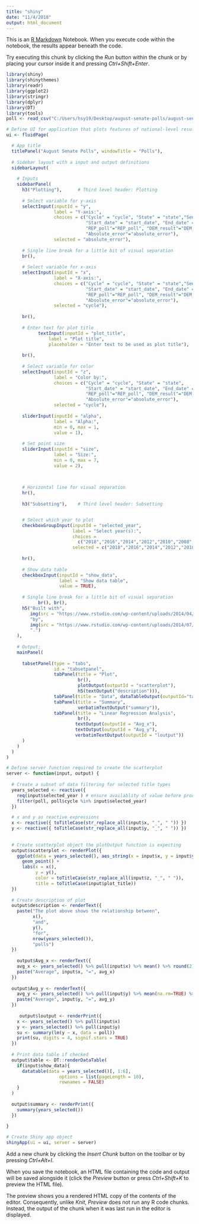---
title: "shiny"
date: "11/4/2018"
output: html_document
---

This is an [R Markdown](http://rmarkdown.rstudio.com) Notebook. When you execute code within the notebook, the results appear beneath the code. 

Try executing this chunk by clicking the *Run* button within the chunk or by placing your cursor inside it and pressing *Ctrl+Shift+Enter*. 

```{r}
library(shiny)
library(shinythemes)
library(readr)
library(ggplot2)
library(stringr)
library(dplyr)
library(DT)
library(tools)
poll <- read_csv("C:/Users/hsy19/Desktop/august-senate-polls/august-senate-polls/august_senate_polls.csv")

# Define UI for application that plots features of national-level results of the house forecast
ui <- fluidPage(

  # App title
  titlePanel("August Senate Polls", windowTitle = "Polls"),
  
  # Sidebar layout with a input and output definitions
  sidebarLayout(
    
    # Inputs
    sidebarPanel(
      h3("Plotting"),      # Third level header: Plotting
      
      # Select variable for y-axis 
      selectInput(inputId = "y", 
                  label = "Y-axis:",
                  choices = c("Cycle" = "cycle", "State" = "state","Senate_class" = "Senate_class",
                              "Start_date" = "start_date", "End_date" = "end_date","DEM_poll"="DEM_poll", 
                              "REP_poll"="REP_poll", "DEM_result"="DEM_result", "REP_result"="REP_result", "Error"="error",
                              "Absolute_error"="absolute_error"),
                  selected = "absolute_error"),
      
      # Single line break for a little bit of visual separation
      br(),
      
      # Select variable for x-axis 
      selectInput(inputId = "x", 
                  label = "X-axis:",
                  choices = c("Cycle" = "cycle", "State" = "state","Senate_class" = "Senate_class",
                              "Start_date" = "start_date", "End_date" = "end_date","DEM_poll"="DEM_poll", 
                              "REP_poll"="REP_poll", "DEM_result"="DEM_result", "REP_result"="REP_result", "Error"="error",
                              "Absolute_error"="absolute_error"), 
                  selected = "cycle"),
      
      br(),
      
      # Enter text for plot title
            textInput(inputId = "plot_title", 
                label = "Plot title", 
                placeholder = "Enter text to be used as plot title"),
      
      br(),
      
      # Select variable for color
      selectInput(inputId = "z", 
                  label = "Color by:",
                  choices = c("Cycle" = "cycle", "State" = "state",
                              "Start_date" = "start_date", "End_date" = "end_date","DEM_poll"="DEM_poll", 
                              "REP_poll"="REP_poll", "DEM_result"="DEM_result", "REP_result"="REP_result", "Error"="error",
                              "Absolute_error"="absolute_error"), 
                  selected = "cycle"),
      
      sliderInput(inputId = "alpha", 
                  label = "Alpha:", 
                  min = 0, max = 1, 
                  value = 1),
      
      # Set point size
      sliderInput(inputId = "size", 
                  label = "Size:", 
                  min = 0, max = 7, 
                  value = 2),
      

      
      # Horizontal line for visual separation
      hr(),
      
      h3("Subsetting"),    # Third level header: Subsetting


      # Select which year to plot
      checkboxGroupInput(inputId = "selected_year",
                         label = "Select year(s):",
                         choices =
                           c("2018","2016","2014","2012","2010","2008","2006","2004","2002","2000","1998","1996","1994","1992","1990"),
                         selected = c("2018","2016","2014","2012","2010","2008","2006","2004","2002","2000","1998","1996","1994","1992","1990")),
      
      hr(),
      
      # Show data table
      checkboxInput(inputId = "show_data",
                    label = "Show data table",
                    value = TRUE),
      
      # Single line break for a little bit of visual separation
            br(), br(),
      h5("Built with",
         img(src = "https://www.rstudio.com/wp-content/uploads/2014/04/shiny.png", height = "30px"),
         "by",
         img(src = "https://www.rstudio.com/wp-content/uploads/2014/07/RStudio-Logo-Blue-Gray.png", height = "30px"),
         ".")
    ),
    
    # Output:
    mainPanel(
      
      tabsetPanel(type = "tabs",
                  id = "tabsetpanel",
                  tabPanel(title = "Plot",
                           br(),
                           plotOutput(outputId = "scatterplot"),
                           h5(textOutput("description"))),
                  tabPanel(title = "Data", dataTableOutput(outputId="table")),
                  tabPanel(title = "Summary", 
                           verbatimTextOutput("summary")),
                  tabPanel(title = "Linear Regression Analysis", 
                           br(),
                          textOutput(outputId = "Avg_x"),
                          textOutput(outputId = "Avg_y"),
                          verbatimTextOutput(outputId = "loutput"))
      )
    )
  )
)

# Define server function required to create the scatterplot
server <- function(input, output) {
  
  # Create a subset of data filtering for selected title types
  years_selected <- reactive({
    req(input$selected_year ) # ensure availablity of value before proceeding
    filter(poll, poll$cycle %in% input$selected_year)
  })

  # x and y as reactive expressions
  x <- reactive({ toTitleCase(str_replace_all(input$x, "_", " ")) })
  y <- reactive({ toTitleCase(str_replace_all(input$y, "_", " ")) })
  
  
  # Create scatterplot object the plotOutput function is expecting 
  output$scatterplot <- renderPlot({
    ggplot(data = years_selected(), aes_string(x = input$x, y = input$y, color = input$z)) +
      geom_point() +
      labs(x = x(),
           y = y(),
           color = toTitleCase(str_replace_all(input$z, "_", " ")),
           title = toTitleCase(input$plot_title))
  })
  
  # Create description of plot
  output$description <- renderText({
    paste("The plot above shows the relationship between",
          x(),
          "and",
          y(),
          "for",
          nrow(years_selected()),
          "polls")
  })
  
    output$Avg_x <- renderText({
    avg_x <- years_selected() %>% pull(input$x) %>% mean() %>% round(2)
    paste("Average", input$x, "=", avg_x)
  })
  
  output$Avg_y <- renderText({
    avg_y <- years_selected() %>% pull(input$y) %>% mean(na.rm=TRUE) %>% round(2)
    paste("Average", input$y, "=", avg_y)
  })
  
     output$loutput <- renderPrint({
    x <- years_selected() %>% pull(input$x)
    y <- years_selected() %>% pull(input$y)
    su <- summary(lm(y ~ x, data = poll)) 
    print(su, digits = 4, signif.stars = TRUE)
  })
  
  # Print data table if checked
  output$table <- DT::renderDataTable(
    if(input$show_data){
      datatable(data = years_selected()[, 1:6], 
                    options = list(pageLength = 10), 
                    rownames = FALSE)
    }
  )
  
  output$summary <- renderPrint({
    summary(years_selected())
  })
  
}

# Create Shiny app object
shinyApp(ui = ui, server = server)
```

Add a new chunk by clicking the *Insert Chunk* button on the toolbar or by pressing *Ctrl+Alt+I*.

When you save the notebook, an HTML file containing the code and output will be saved alongside it (click the *Preview* button or press *Ctrl+Shift+K* to preview the HTML file).

The preview shows you a rendered HTML copy of the contents of the editor. Consequently, unlike *Knit*, *Preview* does not run any R code chunks. Instead, the output of the chunk when it was last run in the editor is displayed.
